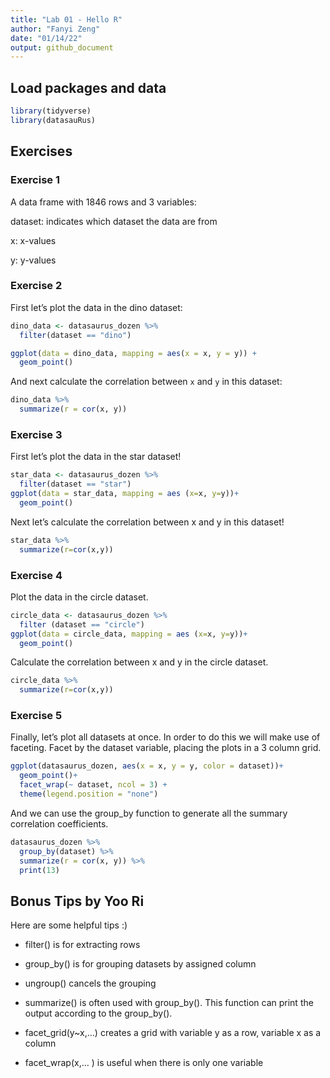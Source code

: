 ```yaml
---
title: "Lab 01 - Hello R"
author: "Fanyi Zeng"
date: "01/14/22"
output: github_document
---
```


## Load packages and data

```r
library(tidyverse) 
library(datasauRus)
```

## Exercises

### Exercise 1
A data frame with 1846 rows and 3 variables:

dataset: indicates which dataset the data are from

x: x-values

y: y-values

### Exercise 2

First let's plot the data in the dino dataset:

```r
dino_data <- datasaurus_dozen %>%
  filter(dataset == "dino")

ggplot(data = dino_data, mapping = aes(x = x, y = y)) +
  geom_point()
```

And next calculate the correlation between `x` and `y` in this dataset:

```r
dino_data %>%
  summarize(r = cor(x, y))
```

### Exercise 3

First let's plot the data in the star dataset!

```r
star_data <- datasaurus_dozen %>%
  filter(dataset == "star")
ggplot(data = star_data, mapping = aes (x=x, y=y))+
  geom_point()
```

Next let's calculate the correlation between x and y in this dataset!

```r
star_data %>%
  summarize(r=cor(x,y))
```

### Exercise 4

Plot the data in the circle dataset.

```r
circle_data <- datasaurus_dozen %>%
  filter (dataset == "circle")
ggplot(data = circle_data, mapping = aes (x=x, y=y))+
  geom_point()
```

Calculate the correlation between x and y in the circle dataset.

```r
circle_data %>%
  summarize(r=cor(x,y))
```

### Exercise 5

Finally, let’s plot all datasets at once. In order to do this we will make use of faceting. Facet by the dataset variable, placing the plots in a 3 column grid.

```r
ggplot(datasaurus_dozen, aes(x = x, y = y, color = dataset))+
  geom_point()+
  facet_wrap(~ dataset, ncol = 3) +
  theme(legend.position = "none")
```

And we can use the group_by function to generate all the summary correlation coefficients.

```r
datasaurus_dozen %>%
  group_by(dataset) %>%
  summarize(r = cor(x, y)) %>%
  print(13)
```

## Bonus Tips by Yoo Ri

Here are some helpful tips :) 

* filter() is for extracting rows

* group_by() is for grouping datasets by assigned column 
* ungroup() cancels the grouping 

* summarize()  is often used with group_by(). This function can print the output according to the group_by().

* facet_grid(y~x,...) creates a grid with variable y as a row, variable x as a column  
* facet_wrap(x,... ) is useful when there is only one variable
